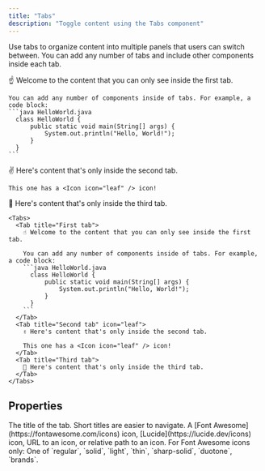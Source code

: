 ```yaml
---
title: "Tabs"
description: "Toggle content using the Tabs component"
---
```


Use tabs to organize content into multiple panels that users can switch between. You can add any number of tabs and include other components inside each tab.

<Tabs>
  <Tab title="First tab">
    ☝️ Welcome to the content that you can only see inside the first tab.

    You can add any number of components inside of tabs. For example, a code block:
    ```java HelloWorld.java
      class HelloWorld {
          public static void main(String[] args) {
              System.out.println("Hello, World!");
          }
      }
    ```
  </Tab>
  <Tab title="Second tab" icon="leaf">
    ✌️ Here's content that's only inside the second tab.

    This one has a <Icon icon="leaf" /> icon!
  </Tab>
  <Tab title="Third tab">
    💪 Here's content that's only inside the third tab.
  </Tab>
</Tabs>

````mdx Tabs example
<Tabs>
  <Tab title="First tab">
    ☝️ Welcome to the content that you can only see inside the first tab.

    You can add any number of components inside of tabs. For example, a code block:
    ```java HelloWorld.java
      class HelloWorld {
          public static void main(String[] args) {
              System.out.println("Hello, World!");
          }
      }
    ```
  </Tab>
  <Tab title="Second tab" icon="leaf">
    ✌️ Here's content that's only inside the second tab.

    This one has a <Icon icon="leaf" /> icon!
  </Tab>
  <Tab title="Third tab">
    💪 Here's content that's only inside the third tab.
  </Tab>
</Tabs>
````

## Properties

<ResponseField name="title" type="string" required>
  The title of the tab. Short titles are easier to navigate.
</ResponseField>

<ResponseField name="icon" type="string">
  A [Font Awesome](https://fontawesome.com/icons) icon, [Lucide](https://lucide.dev/icons) icon, URL to an icon, or relative path to an icon.
</ResponseField>

<ResponseField name="iconType" type="string">
  For Font Awesome icons only: One of `regular`, `solid`, `light`, `thin`, `sharp-solid`, `duotone`, `brands`.
</ResponseField>
